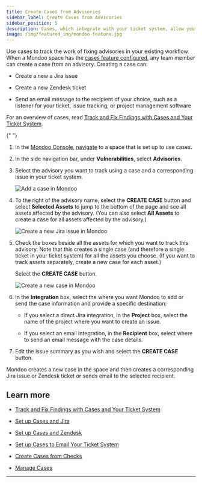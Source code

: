 ```yaml
---
title: Create Cases from Advisories
sidebar_label: Create Cases from Advisories
sidebar_position: 5
description: Cases, which integrate with your ticket system, allow you to track remediation of important security findings. Create a case from an advisory to track work on that advisory within your existing workflow.
image: /img/featured_img/mondoo-feature.jpg
---
```


Use cases to track the work of fixing advisories in your existing workflow. When a Mondoo space has the [cases feature configured](/platform/cases/overview/), any team member can create a case from an advisory. Creating a case can:

- Create a new a Jira issue

- Create a new Zendesk ticket

- Send an email message to the recipient of your choice, such as a listener for your ticket, issue tracking, or project management software

For an overview of cases, read [Track and Fix Findings with Cases and Your Ticket System](/platform/cases/overview/).


<Partial />{" "}

1. In the [Mondoo Console](https://console.mondoo.com), [navigate](/platform/start/navigate) to a space that is set up to use cases.

2. In the side navigation bar, under **Vulnerabilities**, select **Advisories**.

3. Select the advisory you want to track using a case and a corresponding issue in your ticket system.

   ![Add a case in Mondoo](/img/platform/cases/add-case-advisory.png)

4. To the right of the advisory name, select the **CREATE CASE** button and select **Selected Assets** to jump to the bottom of the page and see all assets affected by the advisory. (You can also select **All Assets** to create a case for all assets affected by the advisory.)

   ![Create a new Jira issue in Mondoo](/img/platform/cases/select-asset.png)

5. Check the boxes beside all the assets for which you want to track this advisory. Note that this creates a single case (and therefore a single ticket in your ticket system) for all the assets you choose. (If you want to track assets separately, create a new case for each asset.)

   Select the **CREATE CASE** button.

   ![Create a new case in Mondoo](/img/platform/cases/new-case.png)

6. In the **Integration** box, select the where you want Mondoo to add or send the case information and provide a specific destination:

   - If you select a direct Jira integration, in the **Project** box, select the name of the project where you want to create an issue.

   - If you select an email integration, in the **Recipient** box, select where to send an email message with the case details.

7. Edit the issue summary as you wish and select the **CREATE CASE** button.

  Mondoo creates a new case in the space and then creates a corresponding Jira issue or Zendesk ticket or sends email to the selected recipient.

## Learn more

- [Track and Fix Findings with Cases and Your Ticket System](/platform/cases/overview/)

- [Set up Cases and Jira](/platform/cases/setup/)

- [Set up Cases and Zendesk](/platform/cases/setup-zendesk/)

- [Set up Cases to Email Your Ticket System](/platform/cases/setup-email/)

- [Create Cases from Checks](/platform/cases/checks/)

- [Manage Cases](/platform/cases/manage/)

---
